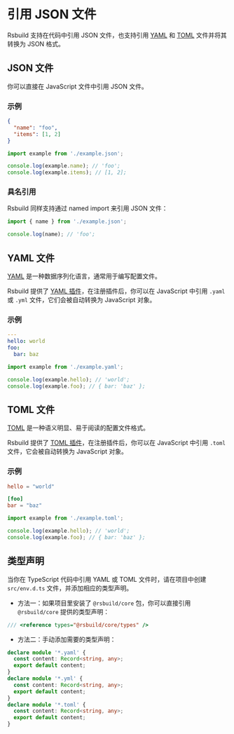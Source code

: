 # 引用 JSON 文件

Rsbuild 支持在代码中引用 JSON 文件，也支持引用 [YAML](https://yaml.org/) 和 [TOML](https://toml.io/en/) 文件并将其转换为 JSON 格式。

## JSON 文件

你可以直接在 JavaScript 文件中引用 JSON 文件。

### 示例

```json title="example.json"
{
  "name": "foo",
  "items": [1, 2]
}
```

```js title="index.js"
import example from './example.json';

console.log(example.name); // 'foo';
console.log(example.items); // [1, 2];
```

### 具名引用

Rsbuild 同样支持通过 named import 来引用 JSON 文件：

```js
import { name } from './example.json';

console.log(name); // 'foo';
```

## YAML 文件

[YAML](https://yaml.org/) 是一种数据序列化语言，通常用于编写配置文件。

Rsbuild 提供了 [YAML 插件](https://github.com/rspack-contrib/rsbuild-plugin-yaml)，在注册插件后，你可以在 JavaScript 中引用 `.yaml` 或 `.yml` 文件，它们会被自动转换为 JavaScript 对象。

### 示例

```yaml title="example.yaml"
---
hello: world
foo:
  bar: baz
```

```js
import example from './example.yaml';

console.log(example.hello); // 'world';
console.log(example.foo); // { bar: 'baz' };
```

## TOML 文件

[TOML](https://toml.io/) 是一种语义明显、易于阅读的配置文件格式。

Rsbuild 提供了 [TOML 插件](https://github.com/rspack-contrib/rsbuild-plugin-toml)，在注册插件后，你可以在 JavaScript 中引用 `.toml` 文件，它会被自动转换为 JavaScript 对象。

### 示例

```toml title="example.toml"
hello = "world"

[foo]
bar = "baz"
```

```js
import example from './example.toml';

console.log(example.hello); // 'world';
console.log(example.foo); // { bar: 'baz' };
```

## 类型声明

当你在 TypeScript 代码中引用 YAML 或 TOML 文件时，请在项目中创建 `src/env.d.ts` 文件，并添加相应的类型声明。

- 方法一：如果项目里安装了 `@rsbuild/core` 包，你可以直接引用 `@rsbuild/core` 提供的类型声明：

```ts title="src/env.d.ts"
/// <reference types="@rsbuild/core/types" />
```

- 方法二：手动添加需要的类型声明：

```ts title="src/env.d.ts"
declare module '*.yaml' {
  const content: Record<string, any>;
  export default content;
}
declare module '*.yml' {
  const content: Record<string, any>;
  export default content;
}
declare module '*.toml' {
  const content: Record<string, any>;
  export default content;
}
```
